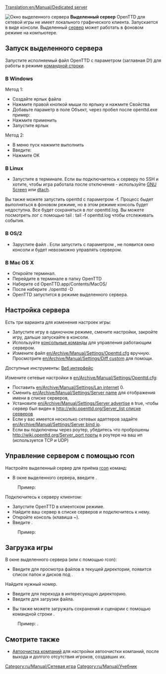 [[Translation:en/Manual/Dedicated server]]

[[File:en/Manual/Dedicated server.png|right|frame|Окно выделенного сервера]] '''Выделенный сервер''' OpenTTD для сетевой игры не имеет локального графического клиента. Запускается в виде консоли. Выделенный [http://wiki.openttd.org/Сервер/Ru сервер] может работать в фоновом режиме на компьютере.

==Запуск выделенного сервера==
Запустите исполняемый файл OpenTTD с параметром {{en/C|-D|}} (заглавная D!) для работы в режиме [http://wiki.openttd.org/Command_line командной строки].

===В Windows===
Метод 1:
*Создайте ярлык файла {{en/C|openttd.exe|}}
*Нажмите правой кнопкой мыши по ярлыку и нажмите Свойства
*Добавьте параметр {{en/C|-D|}} в поле Объект, через пробел после openttd.exe пример: {{en/C|C:\openttd101\openttd.exe -D|}}
*Нажмите применить
*Запустите ярлык


Метод 2:
*В меню пуск нажмите выполнить
*Введите: {{en/C|"c:\(путь к игре)\openttd.exe" -D|}}
*Нажмите OK

===В Linux===
*Запустите {{en/C|openttd -D|}} в терминале. Если вы подключаетесь к серверу по SSH и хотите, чтобы игра работала после отключения - используйте [http://www.gnu.org/software/screen/ GNU Screen] или [http://dtach.sourceforge.net/ dtach].

Вы также можете запустить openttd с параметром -f. Процесс быдет выполняться в фоновом режиме, но в этом режиме консоль будет недоступна. Все будет сохраняться в лог openttd.log. Вы можете посмотреть лог с помощью tail : tail -f openttd.log чтобы отслеживать события.

===В OS/2===
*Зарустите файл {{en/C|dedicated.cmd|}}. Если запустить с параметром {{en/C|openttd -D|}}, не появится окно консоли и будет невозможно управлять сервером.

===В Mac OS X===
*Откройте терминал.
*Перейдите в терминале в папку OpenTTD
*Наберите cd OpenTTD.app/Contents/MacOS/
*После наберите ./openttd -D
*OpenTTD запустится в режиме выделенного сервера.

==Настройка сервера==
Есть три варианта для изменения настроек игры:
*Запустите игру в одиночном режиме, смените настройки, закройте игру, дальше запускайте в консоли.
*Используйте [http://wiki.openttd.org/Консоль/Ru консольные команды] для управления работающим сервером.
*Измените файл [[en/Archive/Manual/Settings/Openttd.cfg]] вручную. Просмотрите [[en/Archive/Manual/Settings/Diff custom]] для помощи.
Доступные инструменты: [http://www.tt-forums.net/viewtopic.php?f=29&t=33967 Веб интерфейс]


Измените сетевые настройки в [[en/Archive/Manual/Settings/Openttd.cfg]]:
*Поставить [[en/Archive/Manual/Settings/Lan internet]] 0.
*Сменить [[en/Archive/Manual/Settings/Server name]] для отображения имени в списке серверов, 
*Установите [[en/Archive/Manual/Settings/Server advertise]] в true, чтобы сервер был виден в [[http://wiki.openttd.org/Server_list списке серверов]]
*Если у вас имеется несколько сетевых адаптеров задайте [[en/Archive/Manual/Settings/Server bind ip]].
*Если вы подключены через роутер, убедитесь что проброшены [[http://wiki.openttd.org/Server_port порты]] в роутере на ваш ип (используется TCP и UDP)

==Управление сервером с помощью rcon==
Настройте выделенный сервер для приёма [[en/Manual/Console#server-commands|rcon]] команд:
*В окне выделенного сервера, введите {{en/C|rcon_pw <password>|}}. 
:Пример: {{en/C|rcon_pw x8na7f|}}


Подключитесь к серверу клиентом:
*Запустите OpenTTD в клиентском режиме.
*Найдите ваш сервер в списке серверов и подключитесь к нему.
*Откройте консоль (клавиша ~).
*Введите {{en/C|rcon <password> "<command>"|}}. 
:Пример: {{en/C|rcon x8na7f "kick 5"|}}

==Загрузка игры==
В окне выделенного сервера (или с помощью rcon):
*Введите {{en/C|ls|}} для просмотра файлов в текущей директории, появится список папок и дисков под {{en/C|<number>|}}.
Найдите нужный номер.
*Введите {{en/C|cd <number>|}} для перехода в интересующую директорию.
*Введите {{en/C|load <number>|}} для загрузки файла.

*Вы также можете загружать сохранения и сценарии с помощью командной строки {{en/C|-g "<filename>"|}}. 
:Пример: {{en/C|openttd.exe -D -g "scenario/echo.scn"|}}.

==Смотрите также==
*[[en/Archive/Manual/Settings/Autoclean companies|Автоочистка компаний]]   для настройки автоочистки компаний, после выхода и долгого отсутствия игроков, создавших их.

[[Category:ru/Manual/Сетевая игра]]
[[Category:ru/Manual/Учебник]]